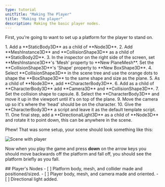```yaml
---
type: tutorial
unitTitle: "Making The Player"
title: "Making the player"
description: Making the basic player nodes.
---
```



First, you're going to want to set up a platform for the player to stand on.

<Steps>
1. Add a **StaticBody3D** as a child of **Node3D**.
2. Add **MeshInstance3D** and **CollisionShape3D** as a child of **StaticBody2D**.
3. In the inspector on the right side of the screen, set **MeshInstance3D**'s 'Mesh' property to **New PlaneMesh**. Set the **CollisionShape3D**'s 'Shape' property to **New BoxShape3D**.
4. Select **CollisionShape3D** in the scene tree and use the orange dots to shape the **BoxShape3D** to the same shape and size as the plane.
5. As a child of **Node3D**, add **CharacterBody3D**.
6. Add as a child of **CharacterBody3D** add **Camera3D** and **CollisionShape3D**.
7. Set the collision shape to capsule.
8. Select the **CharacterBody3D** and move it up in the viewport until it's on top of the plane.
9. Move the camera up so it's where the 'head' should be on the character.
10. Give the **CharacterBody3D** a script and leave it as the default template script.
11. One final step, add a **DirectionalLight3D** as a child of **Node3D** and rotate it to point down, this can be anywhere in the scene.
</Steps>

Phew! That was some setup, your scene should look something like this:

![Scene with player](/src/assets/godot/3D/InitialScene.png)

Now when you play the game and press **down** on the arrow keys you should move backwards off the platform and fall off, you should see the platform briefly as you fall.

<Box>
## Player's Nodes
<Checklist>
- [ ] Platform body, mesh, and collider made and positioned/sized.
- [ ] Player body, mesh, and camera made and oriented.
- [ ] Directional light added.
</Checklist>
</Box>